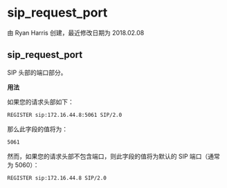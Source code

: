 # sip_request_port

由 Ryan Harris 创建，最近修改日期为 2018.02.08

## sip_request_port

SIP 头部的端口部分。

**用法**

如果您的请求头部如下：

```xml
REGISTER sip:172.16.44.8:5061 SIP/2.0
```

那么此字段的值将为：

```xml
5061
```

然而，如果您的请求头部不包含端口，则此字段的值将为默认的 SIP 端口（通常为 5060）：

```xml
REGISTER sip:172.16.44.8 SIP/2.0
```